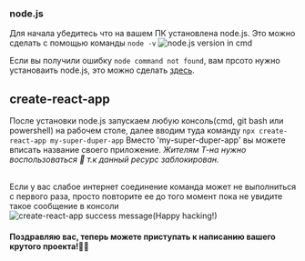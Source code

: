 


<div className="document">

### node.js
Для начала убедитесь что на вашем ПК установлена node.js.
Это можно сделать с помощью команды
```node -v```
<img src={nodeVersionScreen} alt="node.js version in cmd" className="image" />

Если вы получили ошибку `node command not found`, вам прсото нужно установаить node.js, это можно сделать <a href="https://nodejs.org/ru/download/" target="_blank" rel="noopener">здесь</a>.

## create-react-app
После установки node.js запускаем любую консоль(cmd, git bash или powershell) на рабочем столе, далее вводим туда команду
`npx create-react-app my-super-duper-app`
Вместо 'my-super-duper-app' вы можете вписать название своего приложение.
<i>Жителям Т-на нужно воспользоваться 🔑 т.к данный ресурс заблокирован.</i>
<br/>
<br/>

Если у вас слабое интернет соединение команда может не выполниться с первого раза, просто повторите ее до того момент пока не увидите такое сообщение в консоли
<img src={happyHackingScreen} alt="create-react-app success message(Happy hacking!)" className="image" />

#### Поздравляю вас, теперь можете приступать к написанию вашего крутого проекта!👨‍💻
</div>
